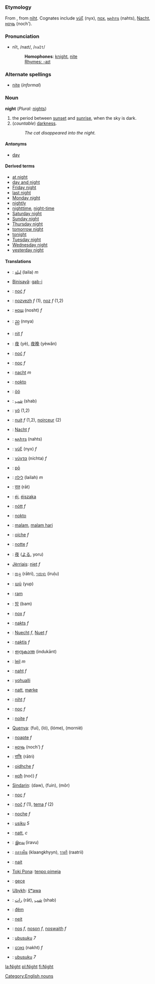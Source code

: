 =={{en}}==
[[Category:English nouns]]
===Etymology===
From {{enm}}, from {{ang}} [[niht]]. Cognates include {{grc}} [[νύξ]] (nyx), {{la}} [[nox]], {{got}} [[𐌽𐌰𐌷𐍄𐍃]] (nahts), {{de}} [[Nacht]], {{ru}} [[ночь]] (noch').
===Pronunciation===
*nīt, /naɪt/, /<tt>naIt</tt>/
*:'''Homophones''': [[knight]], [[nite]]
*:[[Rhymes:English:-aɪt|Rhymes: -aɪt]]

===Alternate spellings===
*[[nite]] (''informal'')

===Noun===
'''night''' (''Plural:'' [[nights]])

#the period between [[sunset]] and [[sunrise]], when the sky is dark.
#(''countable'') [[darkness]].
#:''The cat disappeared into the night.''

====Antonyms====
*[[day]]

====Derived terms====
*[[at night]]
*[[day and night]]
*[[Friday night]]
*[[last night]]
*[[Monday night]]
*[[nightly]]
*[[nighttime]], [[night-time]]
*[[Saturday night]]
*[[Sunday night]]
*[[Thursday night]]
*[[tomorrow night]]
*[[tonight]]
*[[Tuesday night]]
*[[Wednesday night]]
*[[yesterday night]]

====Translations====
*{{ar}}: [[ليلة]] (laila) ''m''
*[[Binisayâ]]: [[gab-i]]
*{{bs}}: [[noć]] ''f''
*{{br}}: [[nozvezh]] ''f'' (1), [[noz]] ''f'' (1,2)
*{{bg}}: [[нощ]] (nosht) ''f''
*{{my}}: [[ည]] (nnya)
*{{ca}}: [[nit]] ''f''
*{{zh}}: [[夜]] (yè), [[夜晚]] (yèwǎn)
*{{hr}}: [[noć]] ''f''
*{{cs}}: [[noc]] ''f''
*{{nl}}: [[nacht]] ''m''
*{{eo}}: [[nokto]]
*{{et}}: [[öö]]
*{{fa}}: [[شب]] (shab)
*{{fi}}: [[yö]] (1,2)
*{{fr}}: [[nuit]] ''f'' (1,2), [[noirceur]] (2)
*{{de}}: [[Nacht]] ''f''
*{{got}}: [[𐌽𐌰𐌷𐍄𐍃]] (nahts)
*{{grc}}: [[νύξ]] (nyx) ''f''
*{{el}}: [[νύχτα]] (níchta) ''f''
*{{haw}}: [[pō]]
*{{he}}: [[לילה]] (lailah) ''m''
*{{hi}}: [[रात]] (rāt)
*{{hu}}: [[éj]], [[éjszaka]]
*{{is}}: [[nótt]] ''f''
*{{io}}: [[nokto]]
*{{id}}: [[malam]], [[malam hari]]
*{{ga}}: [[oíche]] ''f''
*{{it}}: [[notte]] ''f''
*{{ja}}: [[夜]] ([[よる]], yoru)
*[[Jèrriais]]:  [[niet]] ''f''
*{{kn}}: [[ರಾತ್ರಿ]] (rātri), [[ಇರುಳು]] (iruḷu)
*{{km}}: [[យប់]] (yup)
*{{tlh}}: [[ram]]
*{{ko}}: [[밤]] (bam)
*{{la}}: [[nox]] ''f''
*{{lv}}: [[nakts]] ''f''
*{{lb}}: [[Nuecht]] ''f'', [[Nuet]] ''f''
*{{lt}}: [[naktis]] ''f''
*{{ml}}: [[ഇന്ദുകാന്ത]] (indukānt)
*{{mt}}: [[lejl]] ''m''
*{{gmh}}: [[naht]] ''f''
*{{nah}}: [[yohualli]]
*{{no}}: [[natt]], [[mørke]]
*{{ang}}: [[niht]] ''f''
*{{pl}}: [[noc]] ''f''
*{{pt}}: [[noite]] ''f''
*[[Quenya]]: (fui), (ló), (lóme), (mornië)
*{{ro}}: [[noapte]] ''f''
*{{ru}}: [[ночь]] (noch') ''f''
*{{sa}}: [[रात्रिः]] (rātri)
*{{gd}}: [[oidhche]] ''f''
*{{sr}}: [[ноћ]] (noć) ''f''
*[[Sindarin]]: (daw), (fuin), (môr)
*{{sk}}: [[noc]] ''f''
*{{sl}}: [[noč]] ''f'' (1), [[tema]] ''f'' (2)
*{{es}}: [[noche]] ''f''
*{{sw}}: [[usiku]] ''5''
*{{sv}}: [[natt]], ''c''
*{{ta}}: [[இரவு]] (iravu)
*{{th}}: [[กลางคืน]] (klaangkhyyn), [[ราตรี]] (raatrii)
*{{tpi}}: [[nait]]
*[[Toki Pona]]: [[tenpo pimeja]]
*{{tr}}: [[gece]]
*[[Ubykh]]: [[ŝʷəwa]]
*{{ur}}: [[رات]] (rāt), [[شب]] (shab)
*{{vi}}: [[đêm]]
*{{vo}}: [[neit]]
*{{cy}}: [[nos]] ''f'', [[noson]] ''f'', [[noswaith]] ''f''
*{{xh}}: [[ubusuku]] ''7''
*{{yi}}: [[נאַכט]] (nakht) ''f''
*{{zu}}: [[ubusuku]] ''7''

[[la:Night]]
[[pl:Night]]
[[fi:Night]]